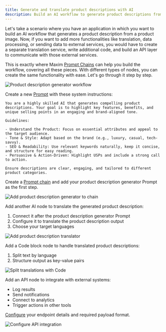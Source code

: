 ```yaml
---
title: Generate and translate product descriptions with AI
description: Build an AI workflow to generate product descriptions from images using Prompt Chains
---
```


Let's take a scenario where you have an application in which you want to build an AI workflow that generates a product description from a product image. Now, if you want to add more functionalities like translation, data processing, or sending data to external services, you would have to create a separate translation service, write additional code, and build an API layer to communicate with those external services.

This is exactly where Maxim [Prompt Chains](/evaluate/how-to/evaluate-chains/experiment-with-prompt-chains) can help you build the workflow, covering all these pieces. With different types of nodes, you can create the same functionality with ease. Let's go through it step by step.

![Product description generator workflow](/images/docs/evaluate/how-to/prompt-chains/tutorials/product-description-generator-and-translator-chain.png)

<Steps>
<Step title="Create Product Description Generator">

Create a new [Prompt](/evaluate/how-to/evaluate-prompts/experiment-in-prompt-playground) with these system instructions:

```plaintext System instructions for product description generator
You are a highly skilled AI that generates compelling product descriptions. Your goal is to highlight key features, benefits, and unique selling points in an engaging and brand-aligned tone.

Guidelines:

- Understand the Product: Focus on essential attributes and appeal to the target audience.
- Tone & Style: Adapt based on the brand (e.g., luxury, casual, tech-savvy).
- SEO & Readability: Use relevant keywords naturally, keep it concise, and structure for easy reading.
- Persuasive & Action-Driven: Highlight USPs and include a strong call to action.

Ensure descriptions are clear, engaging, and tailored to different product categories.
```

</Step>

<Step title="Add the Prompt to a chain">

Create a [Prompt chain](/evaluate/how-to/evaluate-chains/experiment-with-prompt-chains) and add your product description generator Prompt as the first step.

![Add product description generator to chain](/images/docs/evaluate/how-to/prompt-chains/tutorials/product-description-generator-bot-prompt-node.png)

</Step>

<Step title="Add translation support">

Add another AI node to translate the generated product description:

1. Connect it after the product description generator Prompt
2. Configure it to translate the product description output
3. Choose your target languages

![Add product description translator](/images/docs/evaluate/how-to/prompt-chains/tutorials/translator-prompt-node.png)

</Step>

<Step title="Process translations with code block node">

Add a Code block node to handle translated product descriptions:

1. Split text by language
2. Structure output as key-value pairs

![Split translations with Code](/images/docs/evaluate/how-to/prompt-chains/tutorials/code-block-node.png)

</Step>

<Step title="Connect logging service">

Add an API node to integrate with external systems:

- Log results
- Send notifications
- Connect to analytics
- Trigger actions in other tools

[Configure](/evaluate/how-to/evaluate-chains/use-api-nodes-within-chains) your endpoint details and required payload format.

![Configure API integration](/images/docs/evaluate/how-to/prompt-chains/tutorials/api-block-node.png)

</Step>
</Steps>
